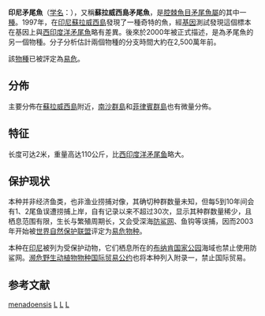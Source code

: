 {{Speciesbox
| fossil_range = [[全新世|全新世]], {{fossilrange|0}}
| image =Indonesian coelacanth, Expo 2015.jpg
| image_width = 
| image_caption = 
| status = VU
| status_system = iucn3.1
| status_ref={{r|IUCN}}
| taxon= Latimeria menadoensis
| authority =   [[Laurent_Pouyaud|Pouyaud]] ''et al'', 1999{{r|Pouyaud}}
}}

'''印尼矛尾魚'''（[[学名|学名]]：{{lang|la|''Latimeria menadoensis''}}），又稱'''蘇拉威西島矛尾魚'''，是[[腔棘魚目|腔棘魚目]][[矛尾魚屬|矛尾魚屬]]的其中一[[種|種]]。1997年，在[[印尼|印尼]][[蘇拉威西島|蘇拉威西島]]發現了一種奇特的魚，經[[基因|基因]]測試發現這個標本在基因上與[[西印度洋矛尾魚|西印度洋矛尾魚]]略有差異。後來於2000年被正式描述，是為矛尾魚的另一個物種。分子分析估計兩個物種的分支時間大約在2,500萬年前。 

該[[物種|物種]]已被評定為[[易危|易危]]。

== 分佈 ==
主要分佈在[[蘇拉威西島|蘇拉威西島]]附近，[[南沙群島|南沙群島]]和[[菲律賓群島|菲律賓群島]]也有微量分佈。

== 特征 ==
长度可达2米，重量高达110公斤，比[[西印度洋矛尾鱼|西印度洋矛尾鱼]]略大。

==保护现状==
本种并非经济鱼类，也非渔业捞捕对像，其确切种群数量未知，但每5到10年间会有1、2尾鱼误遭捞捕上岸，自有记录以来不超过30次，显示其种群数量稀少，且栖息范围有限，生长与繁殖周期长，又会受深海[[防鲨网|防鲨网]]、鱼钩等误捕，因而2003年开始被[[世界自然保护联盟|世界自然保护联盟]]评定为[[易危物种|易危物种]]。{{r|IUCN}}

本种在[[印尼|印尼]]被列为受保护动物，它们栖息所在的[[布纳肯国家公园|布纳肯国家公园]]海域也禁止使用防鲨网。[[濒危野生动植物物种国际贸易公约|濒危野生动植物物种国际贸易公约]]也将本种列入附录一，禁止国际贸易。{{r|IUCN}}

==参考文献==
{{reflist|refs=
<ref name=IUCN>Erdmann, M. 2008. ''Latimeria menadoensis''. ''The IUCN Red List of Threatened Species'' 2008: e.T135484A4129545. http://dx.doi.org/10.2305/IUCN.UK.2008.RLTS.T135484A4129545.en. Downloaded on 23 December 2018.</ref>
<ref name=Pouyaud>{{cite journal |last1=Pouyaud |first1=Laurent |last2=Wirjoatmodjo |first2=Soetikno |last3=Rachmatika |first3=Ike |last4=Tjakrawidjaja |first4=Agus |last5=Hadiaty |first5=Renny |last6=Hadie |first6=Wartono |title=Une nouvelle espèce de cœlacanthe. Preuves génétiques et morphologiques |journal=''Comptes Rendus de l'Académie des Sciences - Series III - Sciences de la Vie'' |date=1999-04 |volume=322 |issue=4 |pages=261–267 |doi=10.1016/S0764-4469(99)80061-4}}</ref>
}}
{{現生肉鰭魚}}
{{taxonbar}}

[[Category:矛尾魚屬|menadoensis]]
[[Category:1999年描述的魚類|L]]
[[Category:印尼鱼类|L]]
[[Category:苏拉威西动物|L]]